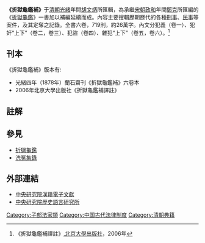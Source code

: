 '''《折獄龜鑑補》'''于[[清朝|清朝]][[光緒|光緒]]年間[[胡文炳|胡文炳]]所匯輯，為承繼[[宋朝|宋朝]][[政和|政和]]年間[[鄭克|鄭克]]所匯編的《[[折獄龜鑑|折獄龜鑑]]》一書加以補編延續而成。內容主要搜輯歷朝歷代的各種[[刑事|刑事]]、[[民事|民事]]等案件，及其定奪之記錄。全書六卷，719則，約26萬字。內文分犯義（卷一）、犯奸“上下”（卷二，卷三）、犯盜（卷四）、雜犯“上下”（卷五，卷六）。<ref>《折獄龜鑑補譯註》,[[北京大學出版社|北京大學出版社]]，2006年</ref>

==刊本==
《折獄龜鑑補》版本有: 
*光緒四年（1878年）蘭石齋刊《折獄龜鑑補》六卷本
*2006年北京大學出版社《折獄龜鑑補譯註》

==註解==
{{reflist}}

==參見==
*[[折獄龜鑑|折獄龜鑑]]
*[[洗冤集錄|洗冤集錄]]

==外部連結==
{{refbegin}}
*[http://www.sinica.edu.tw/~tdbproj/handy1/ 中央研究院漢籍電子文獻] {{Wayback|url=http://www.sinica.edu.tw/~tdbproj/handy1/ |date=20060213100741 }}
*[http://www.ihp.sinica.edu.tw/ 中央研究院歷史語言研究所] {{Wayback|url=http://www.ihp.sinica.edu.tw/ |date=20100424033054 }}
{{refend}}

{{law-stub}}

[[Category:子部法家類|Category:子部法家類]]
[[Category:中国古代法律制度|Category:中国古代法律制度]]
[[Category:清朝典籍|Category:清朝典籍]]